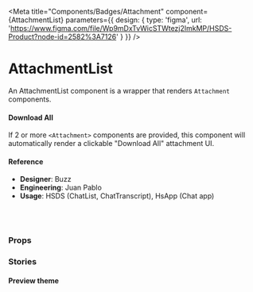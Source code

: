 
<Meta
  title="Components/Badges/Attachment"
  component={AttachmentList}
  parameters={{
    design: {
      type: 'figma',
      url: 'https://www.figma.com/file/Wp9mDxTvWicSTWtezj2ImkMP/HSDS-Product?node-id=2582%3A7126'
    }
  }}
/>

# AttachmentList

An AttachmentList component is a wrapper that renders `Attachment` components.

#### Download All

If 2 or more `<Attachment>` components are provided, this component will automatically render a clickable "Download All" attachment UI.

<Preview>
  <Story name="AttachmentList">
    <AttachmentList onDownloadAllClick={action('Download all')}>
      <Attachment name="parrot.png" size="5KB" onClick={action('on-click')} />
      <Attachment name="parrot2.png" size="5KB" onClick={action('on-click')} />
      <Attachment
        name="parrot3-with-a-really-long-name.png"
        size="5KB"
        onClick={action('on-click')}
      />
    </AttachmentList>
  </Story>
</Preview>

#### Reference

- **Designer**: Buzz
- **Engineering**: Juan Pablo
- **Usage**: HSDS (ChatList, ChatTranscript), HsApp (Chat app)

<br />
<br />

### Props

<Props of={AttachmentList} />

### Stories

#### Preview theme

<Preview>
  <Story name="AttachmentList with preview">
    <Attachment.Provider theme="preview">
      <AttachmentList>
        <Attachment
          imageUrl="https://img.buzzfeed.com/buzzfeed-static/static/2014-12/5/11/enhanced/webdr06/longform-original-7538-1417798667-22.jpg?downsize=715:*&output-format=auto&output-quality=auto"
          state="error"
        />
        <Attachment imageUrl="http://matthewjamestaylor.com/img/illustrations/large/how-to-convert-a-liquid-layout-to-fixed-width.jpg" />
        <Attachment name="attachment-coming-soon.md" />
        <Attachment name="attachment-coming-soon.md" />
      </AttachmentList>
    </Attachment.Provider>
  </Story>
</Preview>

